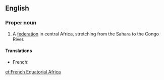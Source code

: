 ==English==
{{wikipedia}}

===Proper noun===
{{en-proper noun|head=[[French]] [[equatorial|Equatorial]] [[Africa]]}}

# {{lb|en|historical}} A [[federation]] in central Africa, stretching from the Sahara to the Congo River.

====Translations====
{{trans-top|federation in central Africa}}
* French: {{t|fr|Afrique Équatoriale Française|f}}
{{trans-mid}}
{{trans-bottom}}

[[et:French Equatorial Africa]]